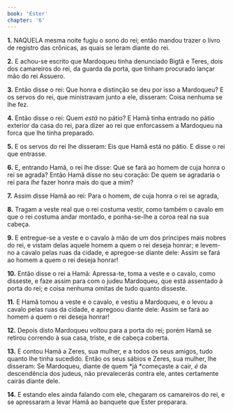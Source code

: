 ```yaml
---
book: 'Ester'
chapter: '6'
---
```


**1.** NAQUELA mesma noite fugiu o sono do rei; então mandou trazer o livro de registro das crônicas, as quais se leram diante do rei.

**2.** E achou-se escrito que Mardoqueu tinha denunciado Bigtã e Teres, dois dos camareiros do rei, da guarda da porta, que tinham procurado lançar mão do rei Assuero.

**3.** Então disse o rei: Que honra e distinção se deu por isso a Mardoqueu? E os servos do rei, que ministravam junto a ele, disseram: Coisa nenhuma se lhe fez.

**4.** Então disse o rei: Quem *está* no pátio? E Hamã tinha entrado no pátio exterior da casa do rei, para dizer ao rei que enforcassem a Mardoqueu na forca que lhe tinha preparado.

**5.** E os servos do rei lhe disseram: Eis que Hamã está no pátio. E disse o rei que entrasse.

**6.** E, entrando Hamã, o rei lhe disse: Que se fará ao homem de cuja honra o rei se agrada? Então Hamã disse no seu coração: De quem se agradaria o rei para *lhe* fazer honra mais do que a mim?

**7.** Assim disse Hamã ao rei: Para o homem, de cuja honra o rei se agrada,

**8.** Tragam a veste real que o rei costuma vestir, como também o cavalo em que o rei costuma andar montado, e ponha-se-lhe a coroa real na sua cabeça.

**9.** E entregue-se a veste e o cavalo à mão de um dos príncipes mais nobres do rei, e vistam delas aquele homem a quem o rei deseja honrar; e levem-no a cavalo pelas ruas da cidade, e apregoe-se diante dele: Assim se fará ao homem a quem o rei deseja honrar!

**10.** Então disse o rei a Hamã: Apressa-te, toma a veste e o cavalo, como disseste, e faze assim para com o judeu Mardoqueu, que está assentado à porta do rei; e coisa nenhuma omitas de tudo quanto disseste.

**11.** E Hamã tomou a veste e o cavalo, e vestiu a Mardoqueu, e o levou a cavalo pelas ruas da cidade, e apregoou diante dele: Assim se fará ao homem a quem o rei deseja honrar!

**12.** Depois disto Mardoqueu voltou para a porta do rei; porém Hamã se retirou correndo à sua casa, triste, e de cabeça coberta.

**13.** E contou Hamã a Zeres, sua mulher, e a todos os seus amigos, tudo quanto lhe tinha sucedido. Então os seus sábios e Zeres, sua mulher, lhe disseram: Se Mardoqueu, diante de quem *já *começaste a cair, *é* da descendência dos judeus, não prevalecerás contra ele, antes certamente cairás diante dele.

**14.** E estando eles ainda falando com ele, chegaram os camareiros do rei, e se apressaram a levar Hamã ao banquete que Ester preparara.